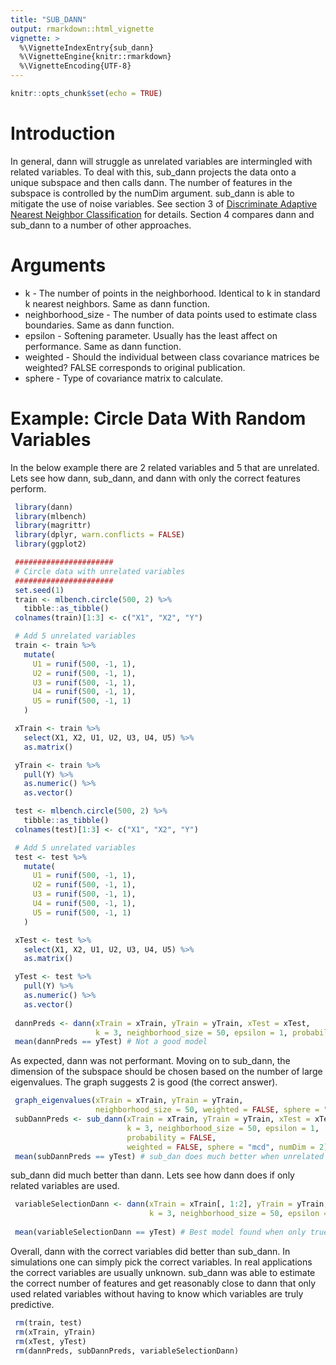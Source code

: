 ```yaml
---
title: "SUB_DANN"
output: rmarkdown::html_vignette
vignette: >
  %\VignetteIndexEntry{sub_dann}
  %\VignetteEngine{knitr::rmarkdown}
  %\VignetteEncoding{UTF-8}
---
```


```r
knitr::opts_chunk$set(echo = TRUE)
```

# Introduction
In general, dann will struggle as unrelated variables are intermingled with related variables. To deal with this, sub_dann projects the data onto a unique subspace and then calls dann. The number of features in the subspace is controlled by the numDim argument. sub_dann is able to mitigate the use of noise variables. See section 3 of [Discriminate Adaptive Nearest Neighbor Classification](https://web.stanford.edu/~hastie/Papers/dann_IEEE.pdf) for details. Section 4 compares dann and sub_dann to a number of other approaches.

# Arguments
* k - The number of points in the neighborhood. Identical to k in standard k nearest neighbors. Same as dann function.
* neighborhood_size - The number of data points used to estimate class boundaries. Same as dann function.
* epsilon - Softening parameter. Usually has the least affect on performance. Same as dann function.
* weighted - Should the individual between class covariance matrices be weighted? FALSE corresponds to original publication.
* sphere - Type of covariance matrix to calculate.

# Example: Circle Data With Random Variables
In the below example there are 2 related variables and 5 that are unrelated. Lets see how dann, sub_dann, and dann with only the correct features perform.

```r
 library(dann)
 library(mlbench)
 library(magrittr)
 library(dplyr, warn.conflicts = FALSE)
 library(ggplot2)

 ######################
 # Circle data with unrelated variables
 ######################
 set.seed(1)
 train <- mlbench.circle(500, 2) %>%
   tibble::as_tibble()
 colnames(train)[1:3] <- c("X1", "X2", "Y")

 # Add 5 unrelated variables
 train <- train %>%
   mutate(
     U1 = runif(500, -1, 1),
     U2 = runif(500, -1, 1),
     U3 = runif(500, -1, 1),
     U4 = runif(500, -1, 1),
     U5 = runif(500, -1, 1)
   )

 xTrain <- train %>%
   select(X1, X2, U1, U2, U3, U4, U5) %>%
   as.matrix()

 yTrain <- train %>%
   pull(Y) %>%
   as.numeric() %>%
   as.vector()

 test <- mlbench.circle(500, 2) %>%
   tibble::as_tibble()
 colnames(test)[1:3] <- c("X1", "X2", "Y")

 # Add 5 unrelated variables
 test <- test %>%
   mutate(
     U1 = runif(500, -1, 1),
     U2 = runif(500, -1, 1),
     U3 = runif(500, -1, 1),
     U4 = runif(500, -1, 1),
     U5 = runif(500, -1, 1)
   )

 xTest <- test %>%
   select(X1, X2, U1, U2, U3, U4, U5) %>%
   as.matrix()

 yTest <- test %>%
   pull(Y) %>%
   as.numeric() %>%
   as.vector()
 
 dannPreds <- dann(xTrain = xTrain, yTrain = yTrain, xTest = xTest, 
                   k = 3, neighborhood_size = 50, epsilon = 1, probability = FALSE)
 mean(dannPreds == yTest) # Not a good model
```

As expected, dann was not performant. Moving on to sub_dann, the dimension of the subspace should be chosen based on the number of large eigenvalues. The graph suggests 2 is good (the correct answer).

```r
 
 graph_eigenvalues(xTrain = xTrain, yTrain = yTrain, 
                   neighborhood_size = 50, weighted = FALSE, sphere = "mcd")
 subDannPreds <- sub_dann(xTrain = xTrain, yTrain = yTrain, xTest = xTest, 
                          k = 3, neighborhood_size = 50, epsilon = 1, 
                          probability = FALSE, 
                          weighted = FALSE, sphere = "mcd", numDim = 2)
 mean(subDannPreds == yTest) # sub_dan does much better when unrelated variables are present.
```

sub_dann did much better than dann. Lets see how dann does if only related variables are used.
 
```r
 variableSelectionDann <- dann(xTrain = xTrain[, 1:2], yTrain = yTrain, xTest = xTest[, 1:2],
                               k = 3, neighborhood_size = 50, epsilon = 1, probability = FALSE)
 
 mean(variableSelectionDann == yTest) # Best model found when only true predictors are used.
```

Overall, dann with the correct variables did better than sub_dann. In simulations one can simply pick the correct variables. In real applications the correct variables are usually unknown. sub_dann was able to estimate the correct number of features and get reasonably close to dann that only used related variables without having to know which variables are truly predictive. 


```r
 rm(train, test)
 rm(xTrain, yTrain)
 rm(xTest, yTest)
 rm(dannPreds, subDannPreds, variableSelectionDann)
```


